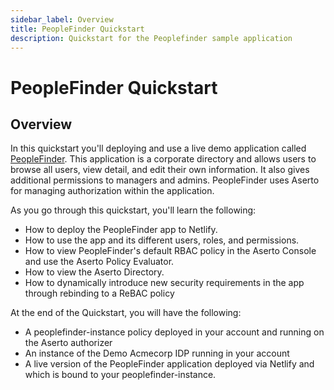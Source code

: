 ```yaml
---
sidebar_label: Overview
title: PeopleFinder Quickstart
description: Quickstart for the Peoplefinder sample application
---
```


# PeopleFinder Quickstart

## Overview

In this quickstart you'll deploying and use a live demo application called [PeopleFinder](https://github.com/aserto-demo/peoplefinder-acmecorp). This application is a corporate directory and allows users to browse all users, view detail, and edit their own information. It also gives additional permissions to managers and admins. PeopleFinder uses Aserto for managing authorization within the application.

As you go through this quickstart, you'll learn the following:

- How to deploy the PeopleFinder app to Netlify.
- How to use the app and its different users, roles, and permissions.
- How to view PeopleFinder's default RBAC policy in the Aserto Console and use the Aserto Policy Evaluator.
- How to view the Aserto Directory.
- How to dynamically introduce new security requirements in the app through rebinding to a ReBAC policy

At the end of the Quickstart, you will have the following:

- A peoplefinder-instance policy deployed in your account and running on the Aserto authorizer
- An instance of the Demo Acmecorp IDP running in your account
- A live version of the PeopleFinder application deployed via Netlify and which is bound to your peoplefinder-instance.